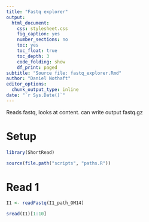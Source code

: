```yaml
---
title: "Fastq explorer"
output:
  html_document:
    css: stylesheet.css
    fig_caption: yes
    number_sections: no
    toc: yes
    toc_float: true
    toc_depth: 3
    code_folding: show
    df_print: paged
subtitle: "Source file: fastq_explorer.Rmd"
author: "Daniel Nothaft"
editor_options:
  chunk_output_type: inline
date: "`r Sys.Date()`"
---
```


Reads fastq, looks at content. can write output fastq.gz

# Setup

```r
library(ShortRead)
```

```r
source(file.path("scripts", "paths.R"))
```

# Read 1

```r
I1 <- readFastq(I1_path_OM14)
```

```r
sread(I1)[1:10]
```